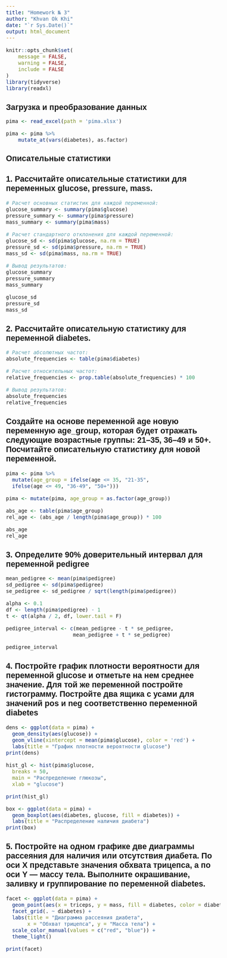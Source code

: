 ```yaml
---
title: "Homework № 3"
author: "Khvan Ok Khi"
date: "`r Sys.Date()`"
output: html_document
---
```


```{=html}
<style type="text/css">
body{
  font-family: Helvetica;
  font-size: 12pt;
}
/* Headers */
h1, h2{
  font-size: 16pt;
}
</style>
```

```r
knitr::opts_chunk$set(
	message = FALSE,
	warning = FALSE,
	include = FALSE
)
library(tidyverse)
library(readxl)
```

# Загрузка и преобразование данных

```r
pima <- read_excel(path = 'pima.xlsx')

pima <- pima %>%
    mutate_at(vars(diabetes), as.factor)
```

# Описательные статистики

## 1. Рассчитайте описательные статистики для переменных glucose, pressure, mass.

```r
# Расчет основных статистик для каждой переменной:
glucose_summary <- summary(pima$glucose)
pressure_summary <- summary(pima$pressure)
mass_summary <- summary(pima$mass)

# Расчет стандартного отклонения для каждой переменной:
glucose_sd <- sd(pima$glucose, na.rm = TRUE)
pressure_sd <- sd(pima$pressure, na.rm = TRUE)
mass_sd <- sd(pima$mass, na.rm = TRUE)

# Вывод результатов:
glucose_summary
pressure_summary
mass_summary

glucose_sd
pressure_sd
mass_sd
```

## 2. Рассчитайте описательную статистику для переменной diabetes. 
```r
# Расчет абсолютных частот:
absolute_frequencies <- table(pima$diabetes)

# Расчет относительных частот:
relative_frequencies <- prop.table(absolute_frequencies) * 100

# Вывод результатов:
absolute_frequencies
relative_frequencies
```

## Создайте на основе переменной age новую переменную age_group, которая будет отражать следующие возрастные группы: 21–35, 36–49 и 50+. Посчитайте описательную статистику для новой переменной.

```r
pima <- pima %>%
  mutate(age_group = ifelse(age <= 35, "21-35",
  ifelse(age <= 49, "36-49", "50+")))

pima <- mutate(pima, age_group = as.factor(age_group))

abs_age <- table(pima$age_group)
rel_age <- (abs_age / length(pima$age_group)) * 100

abs_age
rel_age
```

## 3. Определите 90% доверительный интервал для переменной pedigree

```r
mean_pedigree <- mean(pima$pedigree)
sd_pedigree <- sd(pima$pedigree)
se_pedigree <- sd_pedigree / sqrt(length(pima$pedigree))

alpha <- 0.1
df <- length(pima$pedigree) - 1
t <- qt(alpha / 2, df, lower.tail = F)

pedigree_interval <- c(mean_pedigree - t * se_pedigree,
                      mean_pedigree + t * se_pedigree)

pedigree_interval
```

## 4. Постройте график плотности вероятности для переменной glucose и отметьте на нем среднее значение. Для той же переменной постройте гистограмму. Постройте два ящика с усами для значений pos и neg соответственно переменной diabetes

```r
dens <- ggplot(data = pima) +
  geom_density(aes(glucose)) +
  geom_vline(xintercept = mean(pima$glucose), color = 'red') +
  labs(title = "График плотности вероятности glucose")
print(dens)
```

```r
hist_gl <- hist(pima$glucose,
  breaks = 50,
  main = "Распределение глюкозы",
  xlab = "glucose")

print(hist_gl)
```

```r
box <- ggplot(data = pima) +
  geom_boxplot(aes(diabetes, glucose, fill = diabetes)) +
  labs(title = "Распределение наличия диабета")
print(box)
```

## 5. Постройте на одном графике две диаграммы рассеяния для наличия или отсутствия диабета. По оси X представьте значения обхвата трицепса, а по оси Y — массу тела. Выполните окрашивание, заливку и группирование по переменной diabetes.

```r
facet <- ggplot(data = pima) +
  geom_point(aes(x = triceps, y = mass, fill = diabetes, color = diabetes)) +
  facet_grid(. ~ diabetes) + 
  labs(title = "Диаграмма рассеяния диабета", 
       x = "Обхват трицепса", y = "Масса тела") +
  scale_color_manual(values = c("red", "blue")) +
  theme_light()

print(facet)
```